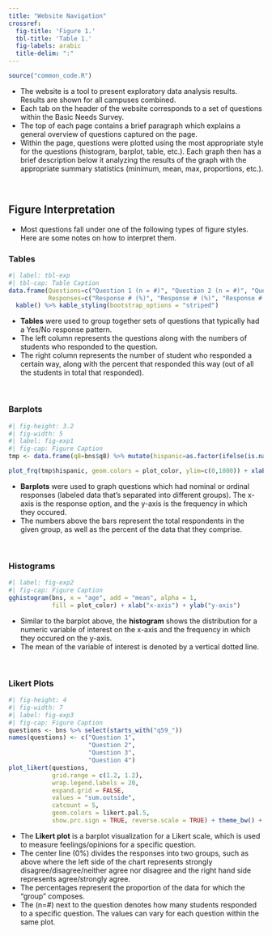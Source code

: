 ```yaml
---
title: "Website Navigation"
crossref:
  fig-title: 'Figure 1.'
  tbl-title: 'Table 1.'
  fig-labels: arabic
  title-delim: ":"
---
```


```r
source("common_code.R")
```

-   The website is a tool to present exploratory data analysis results. Results are shown for all campuses combined.
-   Each tab on the header of the website corresponds to a set of questions within the Basic Needs Survey.
-   The top of each page contains a brief paragraph which explains a general overview of questions captured on the page.
-   Within the page, questions were plotted using the most appropriate style for the questions (histogram, barplot, table, etc.). Each graph then has a brief description below it analyzing the results of the graph with the appropriate summary statistics (minimum, mean, max, proportions, etc.).

<br />

## Figure Interpretation

-   Most questions fall under one of the following types of figure styles. Here are some notes on how to interpret them.

### Tables

```r
#| label: tbl-exp
#| tbl-cap: Table Caption
data.frame(Questions=c("Question 1 (n = #)", "Question 2 (n = #)", "Question 3 (n = #)"),
           Responses=c("Response # (%)", "Response # (%)", "Response # (%)")) %>%
  kable() %>% kable_styling(bootstrap_options = "striped")
```


-   **Tables** were used to group together sets of questions that typically had a Yes/No response pattern.
-   The left column represents the questions along with the numbers of students who responded to the question.
-   The right column represents the number of student who responded a certain way, along with the percent that responded this way (out of all the students in total that responded).

<br>

### Barplots

```r
#| fig-height: 3.2
#| fig-width: 5
#| label: fig-exp1
#| fig-cap: Figure Caption
tmp <- data.frame(q8=bns$q8) %>% mutate(hispanic=as.factor(ifelse(is.na(q8), NA, ifelse(grepl("Yes", q8), "Yes", "No")))) %>% select(-q8)

plot_frq(tmp$hispanic, geom.colors = plot_color, ylim=c(0,1800)) + xlab("x-axis") + ylab("y-axis")
```


-   **Barplots** were used to graph questions which had nominal or ordinal responses (labeled data that's separated into different groups). The x-axis is the response option, and the y-axis is the frequency in which they occured.
-   The numbers above the bars represent the total respondents in the given group, as well as the percent of the data that they comprise.

<br>

### Histograms

```r
#| label: fig-exp2
#| fig-cap: Figure Caption
gghistogram(bns, x = "age", add = "mean", alpha = 1, 
            fill = plot_color) + xlab("x-axis") + ylab("y-axis")
```


-   Similar to the barplot above, the **histogram** shows the distribution for a numeric variable of interest on the x-axis and the frequency in which they occured on the y-axis.
-   The mean of the variable of interest is denoted by a vertical dotted line.

<br>

### Likert Plots

```r
#| fig-height: 4
#| fig-width: 7
#| label: fig-exp3
#| fig-cap: Figure Caption
questions <- bns %>% select(starts_with("q59_"))
names(questions) <- c("Question 1",
                      "Question 2",
                      "Question 3",
                      "Question 4")
plot_likert(questions,
            grid.range = c(1.2, 1.2),
            wrap.legend.labels = 20,
            expand.grid = FALSE,
            values = "sum.outside",
            catcount = 5,
            geom.colors = likert.pal.5,
            show.prc.sign = TRUE, reverse.scale = TRUE) + theme_bw() + theme(legend.position = "top")

```

-   The **Likert plot** is a barplot visualization for a Likert scale, which is used to measure feelings/opinions for a specific question.\
-   The center line (0%) divides the responses into two groups, such as above where the left side of the chart represents strongly disagree/disagree/neither agree nor disagree and the right hand side represents agree/strongly agree.\
-   The percentages represent the proportion of the data for which the "group" composes.\
-   The (n=#) next to the question denotes how many students responded to a specific question. The values can vary for each question within the same plot.
